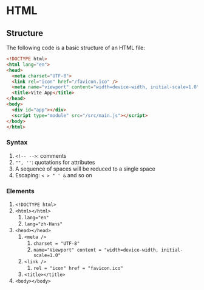 # HTML

## Structure

The following code is a basic structure of an HTML file:

```html
<!DOCTYPE html>
<html lang="en">
<head>
  <meta charset="UTF-8">
  <link rel="icon" href="/favicon.ico" />
  <meta name="viewport" content="width=device-width, initial-scale=1.0">
  <title>Vite App</title>
</head>
<body>
  <div id="app"></div>
  <script type="module" src="/src/main.js"></script>
</body>
</html>
```

### Syntax {-}

1. `<!-- -->`: comments
2. `"", ''`: quotations for attributes
3. A sequence of spaces will be reduced to a single space
4. Escaping: `< > " ' &` and so on

### Elements {-}
   
1. `<!DOCTYPE html>`
2. `<html></html>`
    1. `lang="en"` 
    2. `lang="zh-Hans"`
3. `<head></head>`
    1. `<meta />`
        1. `charset = "UTF-8"`
        2. `name="Viewport" content = "width=device-width, initial-scale=1.0"` 
    2. `<link />`
        1. `rel = "icon" href = "favicon.ico"` 
    3. `<title></title>`
4. `<body></body>`
